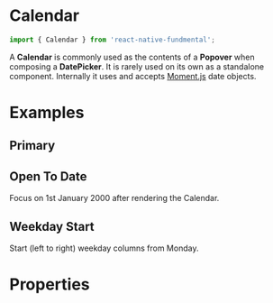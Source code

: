 
<Meta title="Calendar" component={Calendar} />

# Calendar

```js
import { Calendar } from 'react-native-fundmental';
```

A **Calendar** is commonly used as the contents of a **Popover** when composing a **DatePicker**. It is rarely used on its own as a standalone component. Internally it uses and accepts [Moment.js](https://momentjs.com/) date objects.

# Examples

## Primary

<Preview>
  <Story name="primary">
    <Calendar />
  </Story>
</Preview>

## Open To Date

Focus on 1st January 2000 after rendering the Calendar.

<Preview>
  <Story name="open to date">
    <Calendar openToDate="2000-01-01" />
  </Story>
</Preview>

## Weekday Start

Start (left to right) weekday columns from Monday.

<Preview>
  <Story name="weekday start">
    <Calendar weekdayStart={1} />
  </Story>
</Preview>

# Properties

<Props of={Calendar} />
